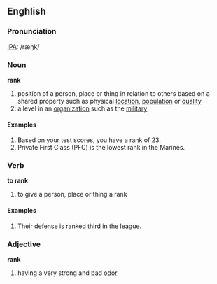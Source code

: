 ==Enghlish==
===Pronunciation===
[[IPA]]: /ræŋk/

===Noun===
'''rank'''
#position of a person, place or thing in relation to others based on a shared property such as physical [[location]], [[population]] or [[quality]]
#a level in an [[organization]] such as the [[military]]
====Examples====
#Based on your test scores, you have a rank of 23.
#Private First Class (PFC) is the lowest rank in the Marines.
===Verb===
'''to rank'''
#to give a person, place or thing a rank
====Examples====
#Their defense is ranked third in the league.

===Adjective===
'''rank'''
#having a very strong and bad [[odor]]